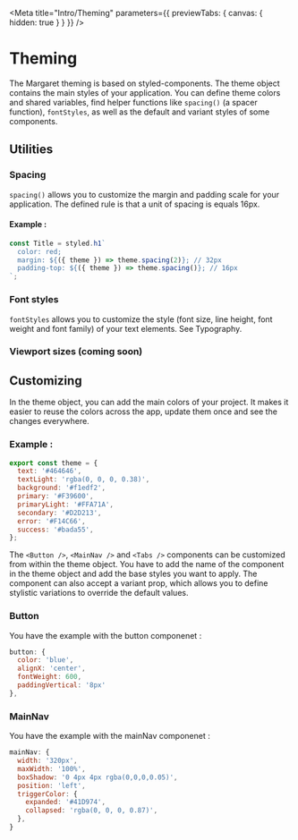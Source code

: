 
<Meta
  title="Intro/Theming"
  parameters={{ previewTabs: { canvas: { hidden: true } } }}
/>

# Theming

The Margaret theming is based on styled-components. The theme object contains the main styles of your application. You can define theme colors and shared variables, find helper functions like `spacing()` (a spacer function), `fontStyles`, as well as the default and variant styles of some components.

## Utilities

### Spacing

`spacing()` allows you to customize the margin and padding scale for your application. The defined rule is that a unit of spacing is equals 16px.

#### Example :

```javascript
const Title = styled.h1`
  color: red;
  margin: ${({ theme }) => theme.spacing(2)}; // 32px
  padding-top: ${({ theme }) => theme.spacing()}; // 16px
`;
```

### Font styles

`fontStyles` allows you to customize the style (font size, line height, font weight and font family) of your text elements. See <LinkTo kind="intro-typography--text-component#typography">Typography</LinkTo>.

### Viewport sizes (coming soon)

## Customizing

In the theme object, you can add the main colors of your project. It makes it easier to reuse the colors across the app, update them once and see the changes everywhere.

### Example :

```javascript
export const theme = {
  text: '#464646',
  textLight: 'rgba(0, 0, 0, 0.38)',
  background: '#f1edf2',
  primary: '#F39600',
  primaryLight: '#FFA71A',
  secondary: '#D2D213',
  error: '#F14C66',
  success: '#bada55',
};
```

The `<Button />`, `<MainNav />` and `<Tabs />` components can be customized from within the theme object. You have to add the name of the component in the theme object and add the base styles you want to apply. The component can also accept a variant prop, which allows you to define stylistic variations to override the default values.

### Button

You have the example with the button componenet :

```javascript
button: {
  color: 'blue',
  alignX: 'center',
  fontWeight: 600,
  paddingVertical: '8px'
},
```

### MainNav

You have the example with the mainNav componenet :

```javascript
mainNav: {
  width: '320px',
  maxWidth: '100%',
  boxShadow: '0 4px 4px rgba(0,0,0,0.05)',
  position: 'left',
  triggerColor: {
    expanded: '#41D974',
    collapsed: 'rgba(0, 0, 0, 0.87)',
  },
}
```
